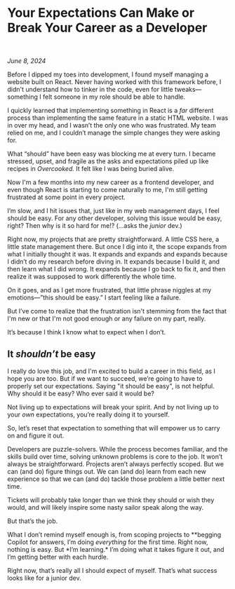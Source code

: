 # Your Expectations Can Make or Break Your Career as a Developer

<br />

_June 8, 2024_

Before I dipped my toes into development, I found myself managing a website built on React. Never having worked with this framework before, I didn't understand how to tinker in the code, even for little tweaks—something I felt someone in my role should be able to handle.

I quickly learned that implementing something in React is a _far_ different process than implementing the same feature in a static HTML website. I was in over my head, and I wasn’t the only one who was frustrated. My team relied on me, and I couldn’t manage the simple changes they were asking for.

What “should” have been easy was blocking me at every turn. I became stressed, upset, and fragile as the asks and expectations piled up like recipes in _Overcooked._ It felt like I was being buried alive.

Now I'm a few months into my new career as a frontend developer, and even though React is starting to come naturally to me, I'm still getting frustrated at some point in every project.

I’m slow, and I hit issues that, just like in my web management days, I feel should be easy. For any other developer, solving this issue would be easy, right? Then why is it so hard for me!? (…asks the _junior_ dev.)

Right now, my projects that are pretty straightforward. A little CSS here, a little state management there. But once I dig into it, the scope expands from what I initially thought it was. It expands and expands and expands because I didn’t do my research before diving in. It expands because I build it, and then learn what I did wrong. It expands because I go back to fix it, and then realize it was supposed to work differently the whole time.

On it goes, and as I get more frustrated, that little phrase niggles at my emotions—”this should be easy.” I start feeling like a failure.

But I’ve come to realize that the frustration isn't stemming from the fact that I'm new or that I'm not good enough or any failure on my part, really.

It’s because I think I know what to expect when I don’t.

## It _shouldn’t_ be easy

I really do love this job, and I'm excited to build a career in this field, as I hope you are too. But if we want to succeed, we’re going to have to properly set our expectations. Saying "it should be easy", is not helpful. Why should it be easy? Who ever said it would be?

Not living up to expectations will break your spirit. And by not living up to your _own_ expectations, you’re really doing it to yourself.

So, let’s reset that expectation to something that will empower us to carry on and figure it out.

Developers are puzzle-solvers. While the process becomes familiar, and the skills build over time, solving unknown problems is core to the job. It won’t always be straightforward. Projects aren’t always perfectly scoped. But we can (and do) figure things out. We can (and do) learn from each new experience so that we can (and do) tackle those problem a little better next time.

Tickets will probably take longer than we think they should or wish they would, and will likely inspire some nasty sailor speak along the way.

But that’s the job.

What I don’t remind myself enough is, from scoping projects to \**begging Copilot for answers, I’m doing *everything* for the first time. Right now, nothing is easy. But *I’m learning.\* I’m doing what it takes figure it out, and I’m getting better with each hurdle.

Right now, that’s really all I should expect of myself. That’s what success looks like for a junior dev.
